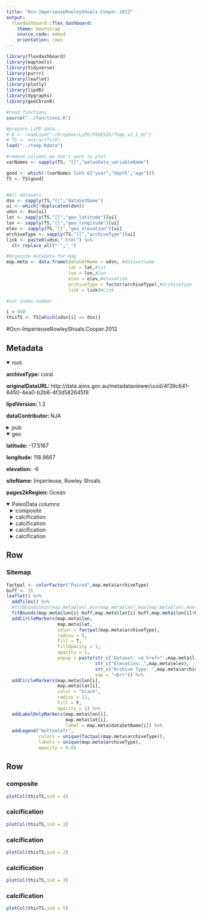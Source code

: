 ```yaml
---
title: "Ocn-ImperieuseRowleyShoals.Cooper.2012"
output: 
  flexdashboard::flex_dashboard:
    theme: bootstrap
    source_code: embed
    orientation: rows
---
```


```r
library(flexdashboard)
library(maptools)
library(tidyverse)
library(purrr)
library(leaflet)
library(plotly)
library(lipdR)
library(dygraphs)
library(geoChronR)

#read functions
source("../functions.R")

#prepare LiPD data..
# D <- readLipd("~/Dropbox/LiPD/PAGES2k/Temp_v2_1_0/")
# TS <- extractTs(D)
load("../temp.Rdata")

#remove columns we don't want to plot
varNames <- sapply(TS, "[[","paleoData_variableName")

good <- which(!(varNames %in% c("year","depth","age")))
TS <- TS[good]


#All datasets
dsn <- sapply(TS,"[[","dataSetName")
ui <- which(!duplicated(dsn))
udsn <- dsn[ui]
lat <- sapply(TS,"[[","geo_latitude")[ui]
lon <- sapply(TS,"[[","geo_longitude")[ui]
elev <- sapply(TS,"[[","geo_elevation")[ui]
archiveType <- sapply(TS,"[[","archiveType")[ui]
link <- paste0(udsn,".html") %>% 
  str_replace_all("'","_")

#Organize metadata for map
map.meta <- data.frame(dataSetName = udsn, #datasetname
                       lat = lat,#lat
                       lon = lon,#lon
                       elev = elev,#elevation
                       archiveType = factor(archiveType),#archiveType
                       link = link)#Link

#set index number

i = 560
thisTS <- TS[which(udsn[i] == dsn)]
```
#Ocn-ImperieuseRowleyShoals.Cooper.2012

Metadata {.sidebar}
-------------------------------------

<details open style="margin-left: 0px">
<summary>root</summary>
<p style="margin-left: 0px"><strong>archiveType: </strong>coral
<p style="margin-left: 0px"><strong>originalDataURL: </strong>http://data.aims.gov.au/metadataviewer/uuid/4f39c641-8450-4ea0-b2b6-4f3d582645f8
<p style="margin-left: 0px"><strong>lipdVersion: </strong>1.3
<p style="margin-left: 0px"><strong>dataContributor: </strong>NJA
</details>
<details>
<summary>pub</summary>
<details style="margin-left: 10px">
<summary>pub1</summary>
<p style="margin-left: 10px"><strong>author: </strong>Cooper, T. F.;O'Leary, R. A.;Lough, J. M.
<p style="margin-left: 10px"><strong>citeKey: </strong>cooper2012growthofwesternaustralian
<p style="margin-left: 10px"><strong>journal: </strong>Science
<p style="margin-left: 10px"><strong>volume: </strong>335
<p style="margin-left: 10px"><strong>pages: </strong>593-596
<p style="margin-left: 10px"><strong>pubYear: </strong>2012
<p style="margin-left: 10px"><strong>title: </strong>Growth of Western Australian Corals in the Anthropocene
<p style="margin-left: 10px"><strong>DOI: </strong>10.1126/science.1214570
</details>
<details style="margin-left: 10px">
<summary>pub2</summary>
<p style="margin-left: 10px"><strong>author: </strong>Cooper, T.F.
<p style="margin-left: 10px"><strong>citeKey: </strong>cooper0thisstudyDataCitation
<p style="margin-left: 10px"><strong>title: </strong>This study
</details>
</details>
<details open style="margin-left: 0px">
<summary>geo</summary>
<p style="margin-left: 0px"><strong>latitude: </strong>-17.5167
<p style="margin-left: 0px"><strong>longitude: </strong>118.9667
<p style="margin-left: 0px"><strong>elevation: </strong>-6
<p style="margin-left: 0px"><strong>siteName: </strong>Imperieuse, Rowley Shoals
<p style="margin-left: 0px"><strong>pages2kRegion: </strong>Ocean
</details>
<details open>
<summary>PaleoData columns</summary>
<details style="margin-left: 10px">
<summary>composite</summary>
<p style="margin-left: 10px"><strong>TSid: </strong>LPD24dd89b2
<p style="margin-left: 10px"><strong>variableName: </strong>composite
<p style="margin-left: 10px"><strong>units: </strong>percent
<p style="margin-left: 10px"><strong>description: </strong>composite of individual samples, after standardization
<p style="margin-left: 10px"><strong>useInGlobalTemperatureAnalysis: </strong>TRUE
<details>
<summary>interpretation</summary>
<details style="margin-left: 20px">
<summary>1</summary>
<p style="margin-left: 20px"><strong>interpDirection: </strong>positive
<p style="margin-left: 20px"><strong>scope: </strong>climate
<p style="margin-left: 20px"><strong>seasonality: </strong>1 2 3 4 5 6 7 8 9 10 11 12
<p style="margin-left: 20px"><strong>variable: </strong>T
<p style="margin-left: 20px"><strong>variableDetail: </strong>sea@surface
</details>
</details>
</details>
<details style="margin-left: 10px">
<summary>calcification</summary>
<p style="margin-left: 10px"><strong>TSid: </strong>LPD70878a8b
<p style="margin-left: 10px"><strong>variableName: </strong>calcification
<p style="margin-left: 10px"><strong>units: </strong>g/cm/yr
<p style="margin-left: 10px"><strong>description: </strong>calcification rate measurements from individual samples
<p style="margin-left: 10px"><strong>useInGlobalTemperatureAnalysis: </strong>FALSE
</details>
<details style="margin-left: 10px">
<summary>calcification</summary>
<p style="margin-left: 10px"><strong>TSid: </strong>LPDfc71e6bc
<p style="margin-left: 10px"><strong>variableName: </strong>calcification
<p style="margin-left: 10px"><strong>units: </strong>g/cm/yr
<p style="margin-left: 10px"><strong>description: </strong>calcification rate measurements from individual samples
<p style="margin-left: 10px"><strong>useInGlobalTemperatureAnalysis: </strong>FALSE
</details>
<details style="margin-left: 10px">
<summary>calcification</summary>
<p style="margin-left: 10px"><strong>TSid: </strong>LPDc95b8887
<p style="margin-left: 10px"><strong>variableName: </strong>calcification
<p style="margin-left: 10px"><strong>units: </strong>g/cm/yr
<p style="margin-left: 10px"><strong>description: </strong>calcification rate measurements from individual samples
<p style="margin-left: 10px"><strong>useInGlobalTemperatureAnalysis: </strong>FALSE
</details>
<details style="margin-left: 10px">
<summary>calcification</summary>
<p style="margin-left: 10px"><strong>TSid: </strong>LPD7311e829
<p style="margin-left: 10px"><strong>variableName: </strong>calcification
<p style="margin-left: 10px"><strong>units: </strong>g/cm/yr
<p style="margin-left: 10px"><strong>description: </strong>calcification rate measurements from individual samples
<p style="margin-left: 10px"><strong>useInGlobalTemperatureAnalysis: </strong>FALSE
</details>

Row
-----------------------------------------------------------------------

### Sitemap

```r
factpal <- colorFactor("Paired",map.meta$archiveType)
buff <- 15
leaflet() %>% 
  addTiles() %>% 
  #fitBounds(min(map.meta$lon),min(map.meta$lat),max(map.meta$lon),max(map.meta$lat)) %>% 
  fitBounds(map.meta$lon[i]-buff,map.meta$lat[i]-buff,map.meta$lon[i]+buff,map.meta$lat[i]+buff) %>% 
  addCircleMarkers(map.meta$lon, 
                   map.meta$lat, 
                   color = factpal(map.meta$archiveType),
                   radius = 5, 
                   fill = T,
                   fillOpacity = 1,
                   opacity = 1,
                   popup = paste(str_c('Dataset: <a href="',map.meta$link,'">',map.meta$dataSetName,'</a>'),
                                 str_c("Elevation: ",map.meta$elev),
                                 str_c("Archive Type: ",map.meta$archiveType),
                                 sep = "<br>")) %>%
  addCircleMarkers(map.meta$lon[i], 
                   map.meta$lat[i], 
                   color = "black",
                   radius = 12, 
                   fill = F,
                   opacity = 1) %>%
  addLabelOnlyMarkers(map.meta$lon[i], 
                      map.meta$lat[i], 
                      label = map.meta$dataSetName[i]) %>%
  addLegend("bottomleft",
            colors = unique(factpal(map.meta$archiveType)),
            labels = unique(map.meta$archiveType),
            opacity = 0.8)
```

Row {.tabset .tabset-fade}
-----------------------------------------------------------------------

### composite
```r
plotCol(thisTS,ind = 4)
```

### calcification
```r
plotCol(thisTS,ind = 1)
```

### calcification
```r
plotCol(thisTS,ind = 2)
```

### calcification
```r
plotCol(thisTS,ind = 3)
```

### calcification
```r
plotCol(thisTS,ind = 5)
```
